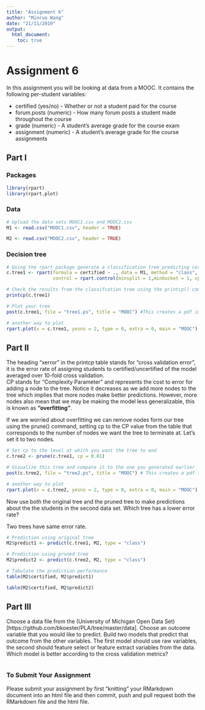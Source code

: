 ```yaml
---
title: "Assignment 6"
author: "Minruo Wang"
date: "21/11/2019"
output: 
  html_document:
    toc: true
---
```

# Assignment 6

In this assignment you will be looking at data from a MOOC. It contains the following per-student variables:  

* certified (yes/no) - Whether or not a student paid for the course  
* forum.posts (numeric) - How many forum posts a student made throughout the course  
* grade (numeric) - A student's average grade for the course exam  
* assignment (numeric) - A student's average grade for the course assignments  

## Part I

### Packages
```r
library(rpart)
library(rpart.plot)
```

### Data
```r
# Upload the data sets MOOC1.csv and MOOC2.csv
M1 <- read.csv("MOOC1.csv", header = TRUE)

M2 <- read.csv("MOOC2.csv", header = TRUE)
```

### Decision tree
```r
# Using the rpart package generate a classification tree predicting certified from the other variables in the M1 data frame. Which variables should you use?
c.tree1 <- rpart(formula = certified ~ ., data = M1, method = "class", 
                 control = rpart.control(minsplit = 1,minbucket = 1, cp = 0))

# Check the results from the classifcation tree using the printcp() command
printcp(c.tree1)

# Plot your tree
post(c.tree1, file = "tree1.ps", title = "MOOC") #This creates a pdf image of the tree

# another way to plot
rpart.plot(x = c.tree1, yesno = 2, type = 0, extra = 0, main = "MOOC")
```

## Part II  

The heading "xerror" in the printcp table stands for "cross validation error", it is the error rate of assigning students to certified/uncertified of the model averaged over 10-fold cross validation.  
CP stands for "Complexity Parameter" and represents the cost to error for adding a node to the tree. Notice it decreases as we add more nodes to the tree which implies that more nodes make better predictions. However, more nodes also mean that we may be making the model less generalizable, this is known as **"overfitting"**.  

If we are worried about overfitting we can remove nodes form our tree using the prune() command, setting cp to the CP value from the table that corresponds to the number of nodes we want the tree to terminate at. Let's set it to two nodes.  

```r
# Set cp to the level at which you want the tree to end
c.tree2 <- prune(c.tree1, cp = 0.01)

# Visualize this tree and compare it to the one you generated earlier
post(c.tree2, file = "tree2.ps", title = "MOOC") # This creates a pdf image of the tree

# another way to plot
rpart.plot(x = c.tree2, yesno = 2, type = 0, extra = 0, main = "MOOC")
```


Now use both the original tree and the pruned tree to make predictions about the the students in the second data set. Which tree has a lower error rate?  

Two trees have same error rate.
```r
# Prediction using original tree
M2$predict1 <- predict(c.tree1, M2, type = "class")

# Prediction using pruned tree
M2$predict2 <- predict(c.tree2, M2, type = "class")

# Tabulate the prediction performance
table(M2$certified, M2$predict1)

table(M2$certified, M2$predict2)
```

## Part III

Choose a data file from the (University of Michigan Open Data Set)[https://github.com/bkoester/PLA/tree/master/data]. Choose an outcome variable that you would like to predict. Build two models that predict that outcome from the other variables. The first model should use raw variables, the second should feature select or feature extract variables from the data. Which model is better according to the cross validation metrics?

```r

```


### To Submit Your Assignment

Please submit your assignment by first "knitting" your RMarkdown document into an html file and then commit, push and pull request both the RMarkdown file and the html file.